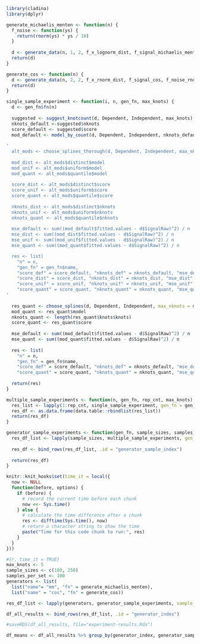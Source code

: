 ```{r}
library(cladina)
library(dplyr)

```

```{r}
generate_michaelis_menten <- function(n) {
  f_noise <- function(ys) {
    return(rnorm(ys) * ys / 10)
  }
  
  d <- generate_data(n, 1, 2, f_x_lognorm_dist, f_signal_michaelis_menten, f_noise)
  return(d)
}

generate_cos <- function(n) {
  d <- generate_data(n, 2, 2, f_x_rnorm_dist, f_signal_cos, f_noise_rnorm_scaled)
  return(d)
}
```

```{r}
single_sample_experiment <- function(i, n, gen_fn, max_knots) {
  d <- gen_fn$fn(n)
  
  suggested <- suggest_knotcount(d, Dependent, Independent, max_knots)
  nknots_default <-suggested$nknots
  score_default <- suggested$score
  mod_default <- model_by_count(d, Dependent, Independent, nknots_default)
  
'  
  alt_mods <- choose_splines_thorough(d, Dependent, Independent, max_nknots = max_knots, icr_fn = stats::AIC, verbose = FALSE) 
  
  mod_dist <- alt_mods$distinct$model
  mod_unif <- alt_mods$uniform$model
  mod_quant <- alt_mods$quantile$model
  
  score_dist <- alt_mods$distinct$score
  score_unif <- alt_mods$uniform$score
  score_quant <- alt_mods$quantile$score
  
  nknots_dist <- alt_mods$distinct$nknots
  nknots_unif <- alt_mods$uniform$nknots
  nknots_quant <- alt_mods$quantile$nknots
  
  mse_default <- sum((mod_default$fitted.values - d$SignalRaw)^2) / n
  mse_dist <- sum((mod_dist$fitted.values - d$SignalRaw)^2) / n
  mse_unif <- sum((mod_unif$fitted.values - d$SignalRaw)^2) / n
  mse_quant <- sum((mod_quant$fitted.values - d$SignalRaw)^2) / n

  res <- list(
    "n" = n,
    "gen_fn" = gen_fn$name,
    "score_def" = score_default, "nknots_def" = nknots_default, "mse_def" = mse_default,
    "score_dist" = score_dist, "nknots_dist" = nknots_dist, "mse_dist" = mse_dist,
    "score_unif" = score_unif, "nknots_unif" = nknots_unif, "mse_unif" = mse_unif,
    "score_quant" = score_quant, "nknots_quant" = nknots_quant, "mse_quant" = mse_quant)
'
  
  res_quant <- choose_splines(d, Dependent, Independent, max_nknots = max_knots, icr_fn = stats::AIC) 
  mod_quant <- res_quant$model
  nknots_quant <- length(res_quant$knots$knots)
  score_quant <- res_quant$score
  
  mse_default <- sum((mod_default$fitted.values - d$SignalRaw)^2) / n
  mse_quant <- sum((mod_quant$fitted.values - d$SignalRaw)^2) / n
  
  res <- list(
    "n" = n,
    "gen_fn" = gen_fn$name,
    "score_def" = score_default, "nknots_def" = nknots_default, "mse_def" = mse_default,
    "score_quant" = score_quant, "nknots_quant" = nknots_quant, "mse_quant" = mse_quant)  
  
  return(res)
}

multiple_sample_experiments <- function(n, gen_fn, rep_cnt, max_knots) {
  res_list <- lapply(1:rep_cnt, single_sample_experiment, gen_fn = gen_fn, n = n, max_knots = max_knots)
  res_df <- as.data.frame(data.table::rbindlist(res_list))
  return(res_df)
}

generator_sample_experiments <- function(gen_fn, sample_sizes, samples_per_set, max_knots) {
  res_df_list <- lapply(sample_sizes, multiple_sample_experiments, gen_fn = gen_fn, rep_cnt = samples_per_set, max_knots = max_knots)
  
  res_df <- bind_rows(res_df_list, .id = "generator_sample_index")
  
  return(res_df)
}
```

```{r}
knitr::knit_hooks$set(time_it = local({
  now <- NULL
  function(before, options) {
    if (before) {
      # record the current time before each chunk
      now <<- Sys.time()
    } else {
      # calculate the time difference after a chunk
      res <- difftime(Sys.time(), now)
      # return a character string to show the time
      paste("Time for this code chunk to run:", res)
    }
  }
}))
```

```{r}
#{r, time_it = TRUE}
max_knots <- 5
sample_sizes <- c(100, 250)
samples_per_set <- 100
generators <- list(
  list("name"= "mm", "fn" = generate_michaelis_menten), 
  list("name" = "cos", "fn" = generate_cos))

res_df_list <- lapply(generators, generator_sample_experiments, sample_sizes = sample_sizes, samples_per_set = samples_per_set, max_knots = max_knots)

df_all_results <- bind_rows(res_df_list, .id = "generator_index")
```

```{r}
#saveRDS(df_all_results, file="experiment-results.Rda")
```

```{r}
df_means <- df_all_results %>% group_by(generator_index, generator_sample_index) %>% summarise_at(vars(mse_def, mse_quant, score_def, score_quant), list(mean, sd))
```
